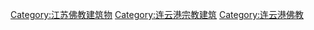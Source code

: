 [[Category:江苏佛教建筑物|Category:江苏佛教建筑物]]
[[Category:连云港宗教建筑|Category:连云港宗教建筑]]
[[Category:连云港佛教|Category:连云港佛教]]